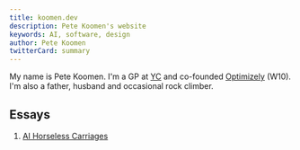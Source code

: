 ```yaml
---
title: koomen.dev
description: Pete Koomen's website
keywords: AI, software, design
author: Pete Koomen
twitterCard: summary
---
```


<PageWrapper>

My name is Pete Koomen. I'm a GP at [YC](https://www.ycombinator.com/) and co-founded [Optimizely](https://www.optimizely.com/) (W10). I'm also a father, husband and occasional rock climber.

## Essays

1. [AI Horseless Carriages](/essays/horseless-carriages)

</PageWrapper>
